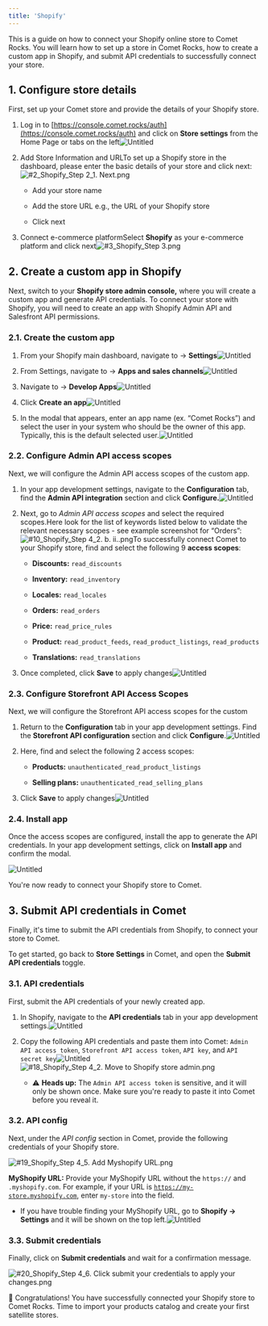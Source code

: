 ```yaml
---
title: 'Shopify'
---
```


This is a guide on how to connect your Shopify online store to Comet Rocks. You will learn how to set up a store in Comet Rocks, how to create a custom app in Shopify, and submit API credentials to successfully connect your store.

## 1. Configure store details

First, set up your Comet store and provide the details of your Shopify store.

1. Log in to
   [https://console.comet.rocks/auth](https://console.comet.rocks/auth) and
   click on **Store settings** from the Home Page or tabs on the left![Untitled](/images/shopify/Untitled.png)

2. Add Store Information and URLTo set up a Shopify store in the dashboard, please enter the basic details of your store and click next:![#2\_Shopify\_Step 2\_1. Next.png](/images/shopify/2_Shopify_Step_2_1._Next.png)

   * Add your store name

   * Add the store URL e.g., the URL of your Shopify store

   * Click next

3. Connect e-commerce platformSelect **Shopify** as your e-commerce platform and click next![#3\_Shopify\_Step 3.png](/images/shopify/3_Shopify_Step_3.png)

## 2. Create a custom app in Shopify

Next, switch to your **Shopify store admin console,** where you will create a custom app and generate API credentials. To connect your store with Shopify, you will need to create an app with Shopify Admin API and Salesfront API permissions.

### 2.1. Create the custom app

1. From your Shopify main dashboard, navigate to → **Settings**![Untitled](/images/shopify/Untitled_1.png)

2. From Settings, navigate to → **Apps and sales channels**![Untitled](/images/shopify/Untitled_2.png)

3. Navigate to → **Develop Apps**![Untitled](/images/shopify/Untitled_3.png)

4. Click **Create an app**![Untitled](/images/shopify/Untitled_4.png)

5. In the modal that appears, enter an app name (ex. “Comet Rocks”) and select
   the user in your system who should be the owner of this app. Typically, this
   is the default selected user.![Untitled](/images/shopify/Untitled_5.png)

### 2.2. Configure Admin API access scopes

Next, we will configure the Admin API access scopes of the custom app.

1. In your app development settings, navigate to the **Configuration** tab, find
   the **Admin API integration** section and click **Configure.**![Untitled](/images/shopify/Untitled_6.png)

2. Next, go to *Admin API access scopes* and select the required scopes.Here look for the list of keywords listed below to validate the relevant necessary scopes - see example screenshot for “Orders”:![#10\_Shopify\_Step 4\_2. b. ii..png](/images/shopify/10_Shopify_Step_4_2._b._ii..png)To successfully connect Comet to your Shopify store, find and select the
   following 9 **access scopes**:

   * **Discounts:** `read_discounts`

   * **Inventory:** `read_inventory`

   * **Locales:** `read_locales`

   * **Orders:**  `read_orders`

   * **Price:** `read_price_rules`

   * **Product:** `read_product_feeds`, `read_product_listings`, `read_products`

   * **Translations:** `read_translations`

3. Once completed, click **Save** to apply changes![Untitled](/images/shopify/Untitled_7.png)

### 2.3. Configure Storefront API Access Scopes

Next, we will configure the Storefront API access scopes for the custom

1. Return to the **Configuration** tab in your app development settings. Find
   the **Storefront API configuration** section and click **Configure**.![Untitled](/images/shopify/Untitled_8.png)

2. Here, find and select the following 2 access scopes:

   * **Products:** `unauthenticated_read_product_listings`

   * **Selling plans:** `unauthenticated_read_selling_plans`

3. Click **Save** to apply changes![Untitled](/images/shopify/Untitled_9.png)

### 2.4. Install app

Once the access scopes are configured, install the app to generate the API
credentials. In your app development settings, click on **Install app** and
confirm the modal.

![Untitled](/images/shopify/Untitled_10.png)

You're now ready to connect your Shopify store to Comet.

## 3. Submit API credentials in Comet

Finally, it's time to submit the API credentials from Shopify, to connect your
store to Comet.

To get started, go back to **Store Settings** in Comet, and open the **Submit
API credentials** toggle.

### 3.1. API credentials

First, submit the API credentials of your newly created app.

1. In Shopify, navigate to the **API credentials** tab in your app development
   settings.![Untitled](/images/shopify/Untitled_11.png)

2. Copy the following API credentials and paste them into Comet:
   `Admin API access token`, `Storefront API access token`, `API key`, and
   `API secret key`![Untitled](/images/shopify/Untitled_12.png)![#18\_Shopify\_Step 4\_2. Move to Shopify store admin.png](/images/shopify/18_Shopify_Step_4_2._Move_to_Shopify_store_admin.png)

   * ⚠️ **Heads up:** The `Admin API access token` is sensitive, and it will
     only be shown once. Make sure you're ready to paste it into Comet before
     you reveal it.

### 3.2. API config

Next, under the *API config* section in Comet, provide the following credentials
of your Shopify store.

![#19\_Shopify\_Step 4\_5. Add Myshopify URL.png](/images/shopify/19_Shopify_Step_4_5._Add_Myshopify_URL.png)

**MyShopify URL:** Provide your MyShopify URL without the `https://` and
`.myshopify.com`. For example, if your URL is
[`https://my-store.myshopify.com`](https://my-store.myshopify.com), enter `my-store` into the field.

* If you have trouble finding your MyShopify URL, go to **Shopify ->
  Settings** and it will be shown on the top left.![Untitled](/images/shopify/Untitled_13.png)

### 3.3. Submit credentials

Finally, click on **Submit credentials** and wait for a confirmation message.

![#20\_Shopify\_Step 4\_6. Click submit your credentials to apply your changes.png](/images/shopify/20_Shopify_Step_4_6._Click_submit_your_credentials_to_apply_your_changes.png)

🎉 Congratulations! You have successfully connected your Shopify store to Comet Rocks. Time to import your products catalog and create your first satellite stores.
